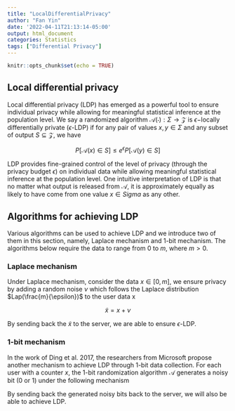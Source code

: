 ```yaml
---
title: "LocalDifferentialPrivacy"
author: "Fan Yin"
date: '2022-04-11T21:13:14-05:00'
output: html_document
categories: Statistics
tags: ["Differential Privacy"]
---
```


```r
knitr::opts_chunk$set(echo = TRUE)
```
<script src="https://cdnjs.cloudflare.com/ajax/libs/mathjax/2.7.5/MathJax.js?config=TeX-AMS_CHTML.js"></script>

## Local differential privacy
Local differential privacy (LDP) has emerged as a powerful tool to ensure individual privacy while allowing for meaningful statistical inference at the population level. We say a randomized algorithm $\mathcal{A}(\cdot): \Sigma \rightarrow \mathcal{Z}$ is $\epsilon-$locally differentially private ($\epsilon$-LDP) if for any pair of values $x, y \in \Sigma$ and any subset of output $S \subseteq \mathcal{Z}$, we have

$$ P[\mathcal{A}(x) \in S] \leqslant e^{\epsilon} P[\mathcal{A}(y) \in S]$$

LDP provides fine-grained control of the level of privacy (through the privacy budget $\epsilon$) on individual data while allowing meaningful statistical inference at the population level. One intuitive interpretation of LDP is that no matter what output is released from $\mathcal{A}$, it is approximately equally as likely to have come from one value $x \in Sigma$ as any other. 

## Algorithms for achieving LDP
Various algorithms can be used to achieve LDP and we introduce two of them in this section, namely, Laplace mechanism and 1-bit mechanism. The algorithms below require the data to range from $0$ to $m$, where $m > 0$. 

### Laplace mechanism
Under Laplace mechanism, consider the data $x \in [0, m]$, we ensure privacy by adding a random noise $\nu$ which follows the Laplace distribution $Lap(\frac{m}{\epsilon})$ to the user data x

$$ \tilde{x} = x + \nu $$

By sending back the $\tilde{x}$ to the server, we are able to ensure $\epsilon$-LDP.

### 1-bit mechanism
In the work of Ding et al. 2017, the researchers from Microsoft propose another mechanism to achieve LDP through 1-bit data collection. For each user with a counter $x$, the 1-bit randomization algorithm $\mathcal{A}$ generates a noisy bit (0 or 1) under the following mechanism 

\begin{align*}
\label{eq:LDP_1bit}
\mathcal{A}_{\epsilon, m}(x) = & \begin{cases}
    1, & \text{with probability} \ \frac{1}{e^{\epsilon} + 1} + \frac{x}{m} \cdot \frac{e^{\epsilon} - 1}{e^{\epsilon} + 1} \\
    0, & \text{otherwise}
  \end{cases}
\end{align*}

By sending back the generated noisy bits back to the server, we will also be able to achieve LDP. 
